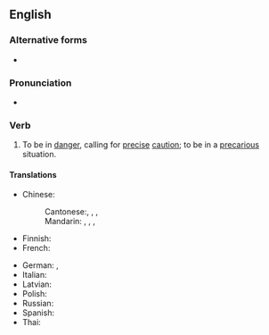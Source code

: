 ==English==

===Alternative forms===
* {{alter|en|hang on by a thread}}

===Pronunciation===
* {{audio|en|en-au-hang by a thread.ogg|Audio (AU)}}

===Verb===
{{en-verb|[[hang]]<,,hung> by a [[thread]]}}

# {{lb|en|idiom}} To be in [[danger]], calling for [[precise]] [[caution]]; to be in a [[precarious]] situation.

====Translations====
{{trans-top|to be in a precarious situation}}
* Chinese:
*: Cantonese:{{t|yue|岌岌可危|tr=kap1 kap1 ho2 ngai4}}, {{t|yue|命懸一線|tr=ming6 jyun4 jat1 sin3}}, {{t|yue|危在旦夕|tr=ngai4 zoi6 daan3 zik6}}, {{t|yue|千鈞一髮|tr=cin1 gwan1 jat1 faat3}}
*: Mandarin: {{t+|cmn|岌岌可危|tr=jí jí kě wēi}}, {{t|cmn|命懸一線|tr=mìng xuán yī xiàn}}, {{t+|cmn|危在旦夕|tr=wēi zài dàn xī}}, {{t+|cmn|千鈞一髮|tr=qiān jūn yī fà}}
* Finnish: {{t|fi|olla hiuskarvan varassa}}
* French: {{t|fr|ne tenir qu'à un fil}}
{{trans-mid}}
* German: {{t+|de|am seidenen Faden hängen}}, {{t+|de|an einem seidenen Faden hängen}}
* Italian: {{t|it|essere appeso a un filo}}
* Latvian: {{t|lv|karāties mata galā}}
* Polish: {{t|pl|wisieć na włosku}}
* Russian: {{t|ru|висе́ть на волоске}}
* Spanish: {{t|es|pender de un hilo}}
* Thai: {{t|th|แขวนบนเส้นด้าย|tr=kwăen bon sâynádâai}}
{{trans-bottom}}